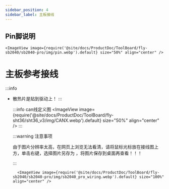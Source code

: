 ```yaml
---
sidebar_position: 4
sidebar_label: 主板接线
---
```




## Pin脚说明


    <ImageView image={require('@site/docs/ProductDoc/ToolBoard/fly-sb2040/sb2040-pro/img/pin.webp').default} size="50%" align="center" />

# 主板参考接线

:::info
* 散热片是贴到驱动上！
:::

    :::info can线定义图
<ImageView image={require('@site/docs/ProductDoc/ToolBoard/fly-sht36/sht36_v3/img/CANX.webp').default} size="50%" align="center" />
    :::

    :::warning 注意事项

    由于图片分辨率太高，在网页上浏览无法看清，请将鼠标光标放在接线图上方，单击右键，选择图片另存为 ，将图片保存到桌面再查看！！！

    :::

        <ImageView image={require('@site/docs/ProductDoc/ToolBoard/fly-sb2040/sb2040-pro/img/sb2040_pro_wiring.webp').default} size="100%" align="center" />
